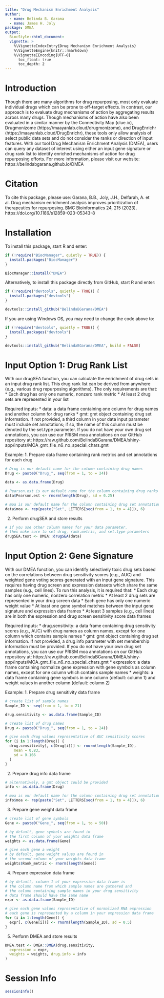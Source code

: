 ```yaml
---
title: "Drug Mechanism Enrichment Analysis"
author: 
  - name: Belinda B. Garana
  - name: James H. Joly
package: DMEA
output:
  BiocStyle::html_document:
  vignette: >
    %\VignetteIndexEntry{Drug Mechanism Enrichment Analysis}
    %\VignetteEngine{knitr::rmarkdown}
    %\VignetteIEncoding{UTF-8}
      toc_float: true
      toc_depth: 2
---
```


# Introduction
Though there are many algorithms for drug repurposing, 
most only evaluate individual drugs which can be prone to off-target effects. 
In contrast, our approach is to evaluate drug mechanisms of action by 
aggregating results across many drugs. Though mechanisms of action have also 
been evaluated in a similar manner by the Connectivity Map (clue.io), 
Drugmonizome (https://maayanlab.cloud/drugmonizome), and DrugEnrichr 
(https://maayanlab.cloud/DrugEnrichr), these tools only allow analysis of select 
public data sets and do not consider the ranks or direction of input features. 
With our tool Drug Mechanism Enrichment Analysis (DMEA), users can query any 
dataset of interest using either an input gene signature or drug rank list to 
identify enriched mechanisms of action for drug repurposing efforts. For more 
information, please visit our website: https://belindabgarana.github.io/DMEA

# Citation
To cite this package, please use:
Garana, B.B., Joly, J.H., Delfarah, A. et al. Drug mechanism enrichment analysis improves prioritization of therapeutics for repurposing. BMC Bioinformatics 24, 215 (2023). https://doi.org/10.1186/s12859-023-05343-8

# Installation
To install this package, start R and enter:
```r
if (!require("BiocManager", quietly = TRUE)) {
  install.packages("BiocManager")
}

BiocManager::install("DMEA")
```

Alternatively, to install this package directly from GitHub, start R and enter:
```r
if (!require("devtools", quietly = TRUE)) {
  install.packages("devtools")
}

devtools::install_github("BelindaBGarana/DMEA")
```

If you are using Windows OS, you may need to change the code above to:
```r
if (!require("devtools", quietly = TRUE)) {
  install.packages("devtools")
}

devtools::install_github("BelindaBGarana/DMEA", build = FALSE)
```

# Input Option 1: Drug Rank List
With our drugSEA function, you can calculate the enrichment of drug sets in 
an input drug rank list. This drug rank list can be derived from anywhere 
(e.g., various drug repurposing algorithms). The only requirements are that:
  * Each drug has only one numeric, nonzero rank metric
  * At least 2 drug sets are represented in your list

Required inputs:
  * data: a data frame containing one column for drug names and another column 
          for drug ranks
  * gmt: gmt object containing drug set information. If not provided, a third 
         column in your data input parameter must include set annotations; if 
         so, the name of this column must be denoted by the set.type parameter. 
         If you do not have your own drug set annotations, you can use our 
         PRISM moa annotations on our GitHub repository at: https://raw.github.com/BelindaBGarana/DMEA/shiny-app/Inputs/MOA_gmt_file_n6_no_special_chars.gmt

Example:
1. Prepare data frame containing rank metrics and set annotations for each drug
```r
# Drug is our default name for the column containing drug names
Drug <- paste0("Drug_", seq(from = 1, to = 24))

data <- as.data.frame(Drug)

# Pearson.est is our default name for the column containing drug ranks
data$Pearson.est <- rnorm(length(Drug), sd = 0.25)

# moa is our default name for the column containing drug set annotations
data$moa <- rep(paste("Set", LETTERS[seq(from = 1, to = 4)]), 6)
```

2. Perform drugSEA and store results
```r
# if you use other column names for your data parameter,
# then make sure to set drug, rank.metric, and set.type parameters
drugSEA.test <- DMEA::drugSEA(data)
```

# Input Option 2: Gene Signature
With our DMEA function, you can identify selectively toxic drug sets based on 
the correlations between drug sensitivity scores (e.g., AUC) and weighted gene 
voting scores generated with an input gene signature. This requires having 
drug screen and expression datasets which share the same samples (e.g., cell 
lines). To run this analysis, it is required that:
  * Each drug has only one numeric, nonzero correlation metric
  * At least 2 drug sets are represented in your drug screen data
  * Each gene has only one numeric weight value
  * At least one gene symbol matches between the input gene signature and 
    expression data frames
  * At least 3 samples (e.g., cell lines) are in both the expression and drug 
    screen sensitivity score data frames

Required inputs:
  * drug.sensitivity: a data frame containing drug sensitivity scores (e.g., 
    AUC) with drug names as column names, except for one column which contains 
    sample names
  * gmt: gmt object containing drug set information. If not provided, a 
    drug.info parameter with set membership information must be provided. If 
    you do not have your own drug set annotations, you can use our PRISM moa 
    annotations on our GitHub repository at: https://raw.github.com/BelindaBGarana/DMEA/shiny-app/Inputs/MOA_gmt_file_n6_no_special_chars.gmt
  * expression: a data frame containing normalize gene expression with gene 
    symbols as column names, except for one column which contains sample names
  * weights: a data frame containing gene symbols in one column (default: 
    column 1) and weight values in another column (default: column 2)

Example:
1. Prepare drug sensitivity data frame
```r
# create list of sample names
Sample_ID <- seq(from = 1, to = 21)

drug.sensitivity <- as.data.frame(Sample_ID)

# create list of drug names
Drug <- paste0("Drug_", seq(from = 1, to = 24))

# give each drug values representative of AUC sensitivity scores
for (i in 1:length(Drug)) {
  drug.sensitivity[, c(Drug[i])] <- rnorm(length(Sample_ID),
    mean = 0.83,
    sd = 0.166
  )
}
```

2. Prepare drug info data frame
```r
# alternatively, a gmt object could be provided
info <- as.data.frame(Drug)

# moa is our default name for the column containing drug set annotations
info$moa <- rep(paste("Set", LETTERS[seq(from = 1, to = 4)]), 6)
```

3. Prepare gene weight data frame
```r
# create list of gene symbols
Gene <- paste0("Gene_", seq(from = 1, to = 50))

# by default, gene symbols are found in
# the first column of your weights data frame
weights <- as.data.frame(Gene)

# give each gene a weight
# by default, gene weight values are found in
# the second column of your weights data frame
weights$Rank_metric <- rnorm(length(Gene))
```

4. Prepare expression data frame
```r
# by default, column 1 of your expression data frame is
# the column name from which sample names are gathered and
# the column containing sample names in your drug sensitivity
# data frame should have the same name
expr <- as.data.frame(Sample_ID)

# give each gene values representative of normalized RNA expression
# each gene is represented by a column in your expression data frame
for (i in 1:length(Gene)) {
  expr[, c(Gene[i])] <- rnorm(length(Sample_ID), sd = 0.5)
}
```

5. Perform DMEA and store results
```r
DMEA.test <- DMEA::DMEA(drug.sensitivity,
  expression = expr,
  weights = weights, drug.info = info
)
```

# Session Info
```r
sessionInfo()
```
